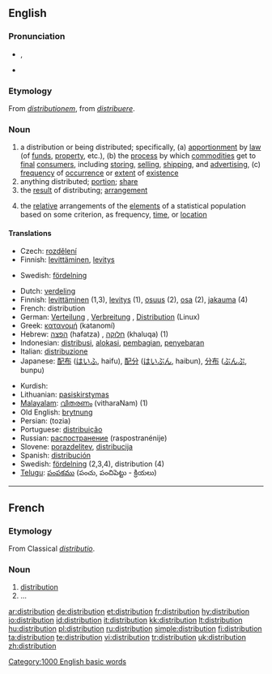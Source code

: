 {{wikipedia|dab=distribution}}
==English==

===Pronunciation===
*{{IPA|/ˌdɪstɹəˈbjuːʃən/}}, {{SAMPA|/%dIstr\@"bju:S@n/}}
*{{audio|en-us-distribution.ogg|Audio (US)}}

===Etymology===
From {{L.}} ''[[distributionem]]'', from ''[[distribuere]]''.

===Noun===
{{en-noun}}

# a distribution or being distributed; specifically, (a) [[apportionment]] by [[law]] (of [[funds]], [[property]], etc.), (b) the [[process]] by which [[commodities]] get to [[final]] [[consumer]]s, including [[storing]], [[selling]], [[shipping]], and [[advertising]], (c) [[frequency]] of [[occurrence]] or [[extent]] of [[existence]]
# anything distributed; [[portion]]; [[share]]
# the [[result]] of distributing; [[arrangement]]
# {{statistics}} the [[relative]] arrangements of the [[elements]] of a statistical population based on some criterion, as frequency, [[time]], or [[location]]

====Translations====
{{trans-top|distribution in statistics}}
*Czech: [[rozdělení]] {{n}}
*Finnish: [[levittäminen]], [[levitys]]
{{trans-mid}}
*Swedish: [[fördelning]] {{c}}
{{trans-bottom}}

{{top}}
*Dutch: [[verdeling]] {{f}}
*Finnish: [[levittäminen]] (1,3), [[levitys]] (1), [[osuus]] (2), [[osa#Finnish|osa]] (2), [[jakauma]] (4)
*French: distribution {{f}}
*German: [[Verteilung]] {{f}}, [[Verbreitung]] {{f}}, [[Distribution]] {{f}} (Linux)
*Greek: [[κατανομή]] (katanomí) {{f}}
*Hebrew: [[הפצה]] (hafatza) {{f}}, [[חלוקה]] (khaluqa) {{f}} (1)
*Indonesian: [[distribusi]], [[alokasi]], [[bagi|pembagian]], [[sebar|penyebaran]]
*Italian: [[distribuzione]] {{f}}
*Japanese: [[配布]] ([[はいふ]], haifu), [[配分]] ([[はいぶん]], haibun), [[分布]] ([[ぶんぷ]], bunpu)
{{mid}}
*Kurdish: {{KUchar|[[به‌خش]]}}
*Lithuanian: [[pasiskirstymas]] {{m}}
*[[Malayalam]]: [[വിതരണം]] (vitharaNam) (1)
*Old English: [[brytnung]] {{f}}
*Persian: {{FAchar|[[توزیع]]}} (tozia)
*Portuguese: [[distribuição]] {{f}}
*Russian: [[распостранение]] (raspostranénije) {{n}}
*Slovene: [[porazdelitev]], [[distribucija]]
*Spanish: [[distribución]] {{f}}
*Swedish: [[fördelning]] {{c}} (2,3,4), distribution {{c}} (4)
*[[Telugu]]: [[పంపకము]] (పంచు, పంచిపెట్టు - క్రియలు)
{{bottom}}

[[Category:1000 English basic words]]

----

==French==

===Etymology===
From Classical {{L.}} ''[[distributio]]''.

===Noun===
{{fr-noun|f}}

# [[#Noun|distribution]]
# ...

[[ar:distribution]]
[[de:distribution]]
[[et:distribution]]
[[fr:distribution]]
[[hy:distribution]]
[[io:distribution]]
[[id:distribution]]
[[it:distribution]]
[[kk:distribution]]
[[lt:distribution]]
[[hu:distribution]]
[[pl:distribution]]
[[ru:distribution]]
[[simple:distribution]]
[[fi:distribution]]
[[ta:distribution]]
[[te:distribution]]
[[vi:distribution]]
[[tr:distribution]]
[[uk:distribution]]
[[zh:distribution]]